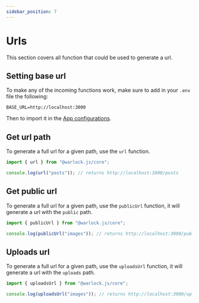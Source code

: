 ```yaml
---
sidebar_position: 7
---
```


# Urls

This section covers all function that could be used to generate a url.

## Setting base url

To make any of the incoming functions work, make sure to add in your `.env` file the following:

```env
BASE_URL=http://localhost:3000
```

Then to import it in the [App configurations](./../getting-started/configurations#app-configurations).

## Get url path

To generate a full url for a given path, use the `url` function.

```ts title="src/main.ts"
import { url } from "@warlock.js/core";

console.log(url("posts")); // returns http://localhost:3000/posts
```

## Get public url

To generate a full url for a given path, use the `publicUrl` function, it will generate a url with the `public` path.

```ts title="src/main.ts"
import { publicUrl } from "@warlock.js/core";

console.log(publicUrl("images")); // returns http://localhost:3000/public/images
```

## Uploads url

To generate a full url for a given path, use the `uploadsUrl` function, it will generate a url with the `uploads` path.

```ts title="src/main.ts"
import { uploadsUrl } from "@warlock.js/core";

console.log(uploadsUrl("images")); // returns http://localhost:3000/uploads/images
```
